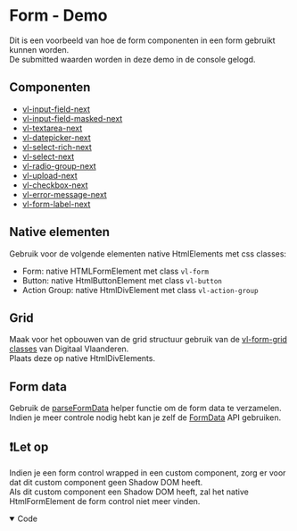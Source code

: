 
# Form - Demo

Dit is een voorbeeld van hoe de form componenten in een form gebruikt kunnen worden.<br/>
De submitted waarden worden in deze demo in de console gelogd.

## Componenten

- [vl-input-field-next](/docs/form-next-input-field--documentatie)
- [vl-input-field-masked-next](/docs/form-next-input-field-masked--documentatie)
- [vl-textarea-next](/docs/form-next-textarea--documentatie)
- [vl-datepicker-next](/docs/form-next-datepicker--documentatie)
- [vl-select-rich-next](/docs/form-next-select-rich--documentatie)
- [vl-select-next](/docs/form-next-select--documentatie)
- [vl-radio-group-next](/docs/form-next-radio-group--documentatie)
- [vl-upload-next](/docs/form-next-upload--documentatie)
- [vl-checkbox-next](/docs/form-next-checkbox--documentatie)
- [vl-error-message-next](/docs/form-next-error-message--documentatie)
- [vl-form-label-next](/docs/form-next-form-label--documentatie)

## Native elementen

Gebruik voor de volgende elementen native HtmlElements met css classes:
- Form: native HTMLFormElement met class `vl-form`
- Button: native HtmlButtonElement met class `vl-button`
- Action Group: native HtmlDivElement met class `vl-action-group`

## Grid

Maak voor het opbouwen van de grid structuur gebruik van de [vl-form-grid classes](https://overheid.vlaanderen.be/webuniversum/v3/documentation/form-grid) van Digitaal Vlaanderen.<br/>
Plaats deze op native HtmlDivElements.

## Form data

Gebruik de [parseFormData](/docs/ontwerp-form-form-data--documentatie) helper functie om de form data te verzamelen.<br/>
Indien je meer controle nodig hebt kan je zelf de [FormData](https://developer.mozilla.org/en-US/docs/Web/API/FormData) API gebruiken.

## ❗Let op

Indien je een form control wrapped in een custom component, zorg er voor dat dit custom component geen Shadow DOM heeft.<br/>
Als dit custom component een Shadow DOM heeft, zal het native HtmlFormElement de form control niet meer vinden.

<Canvas of={formDemoStories.Demo} sourceState='none' />

<details open>
    <summary>Code</summary>
    <Source code={formDemoSource} language="ts" dark={true} />
</details>

